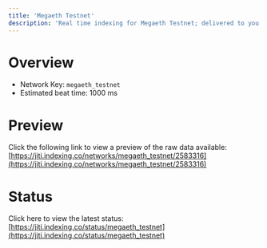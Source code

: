 ```yaml
---
title: 'Megaeth Testnet'
description: 'Real time indexing for Megaeth Testnet; delivered to you'
---
```


# Overview
- Network Key: `megaeth_testnet`
- Estimated beat time: 1000 ms

# Preview
Click the following link to view a preview of the raw data available: [https://jiti.indexing.co/networks/megaeth_testnet/2583316](https://jiti.indexing.co/networks/megaeth_testnet/2583316)

# Status
Click here to view the latest status: [https://jiti.indexing.co/status/megaeth_testnet](https://jiti.indexing.co/status/megaeth_testnet)
